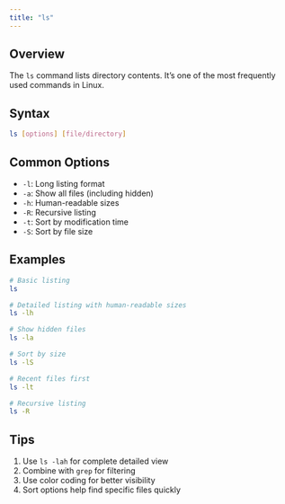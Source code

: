 ```yaml
---
title: "ls"
---
```


## Overview

The `ls` command lists directory contents. It's one of the most frequently used commands in Linux.

## Syntax

```bash
ls [options] [file/directory]
```

## Common Options

- `-l`: Long listing format
- `-a`: Show all files (including hidden)
- `-h`: Human-readable sizes
- `-R`: Recursive listing
- `-t`: Sort by modification time
- `-S`: Sort by file size

## Examples

```bash
# Basic listing
ls

# Detailed listing with human-readable sizes
ls -lh

# Show hidden files
ls -la

# Sort by size
ls -lS

# Recent files first
ls -lt

# Recursive listing
ls -R
```

## Tips

1. Use `ls -lah` for complete detailed view
2. Combine with `grep` for filtering
3. Use color coding for better visibility
4. Sort options help find specific files quickly

